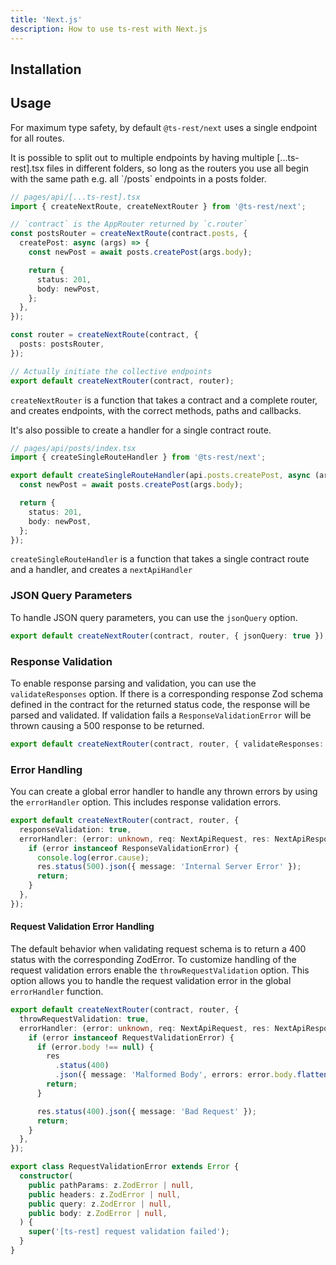```yaml
---
title: 'Next.js'
description: How to use ts-rest with Next.js
---
```


## Installation

<InstallTabs packageName="@ts-rest/next" />

## Usage

For maximum type safety, by default `@ts-rest/next` uses a single endpoint for all routes.

<Callout type="info" title="Multiple Endpoints">
  It is possible to split out to multiple endpoints by having multiple
  [...ts-rest].tsx files in different folders, so long as the routers you use
  all begin with the same path e.g. all `/posts` endpoints in a posts folder.
</Callout>

```typescript
// pages/api/[...ts-rest].tsx
import { createNextRoute, createNextRouter } from '@ts-rest/next';

// `contract` is the AppRouter returned by `c.router`
const postsRouter = createNextRoute(contract.posts, {
  createPost: async (args) => {
    const newPost = await posts.createPost(args.body);

    return {
      status: 201,
      body: newPost,
    };
  },
});

const router = createNextRoute(contract, {
  posts: postsRouter,
});

// Actually initiate the collective endpoints
export default createNextRouter(contract, router);
```

`createNextRouter` is a function that takes a contract and a complete router, and creates endpoints, with the correct methods, paths and callbacks.

It's also possible to create a handler for a single contract route.

```typescript
// pages/api/posts/index.tsx
import { createSingleRouteHandler } from '@ts-rest/next';

export default createSingleRouteHandler(api.posts.createPost, async (args) => {
  const newPost = await posts.createPost(args.body);

  return {
    status: 201,
    body: newPost,
  };
});
```

`createSingleRouteHandler` is a function that takes a single contract route and a handler, and creates a `nextApiHandler`

### JSON Query Parameters

To handle JSON query parameters, you can use the `jsonQuery` option.

```typescript
export default createNextRouter(contract, router, { jsonQuery: true });
```

### Response Validation

To enable response parsing and validation, you can use the `validateResponses` option.
If there is a corresponding response Zod schema defined in the contract for the returned status code, the response will be parsed and validated.
If validation fails a `ResponseValidationError` will be thrown causing a 500 response to be returned.

```typescript
export default createNextRouter(contract, router, { validateResponses: true });
```

### Error Handling

You can create a global error handler to handle any thrown errors by using the `errorHandler` option.
This includes response validation errors.

```typescript
export default createNextRouter(contract, router, {
  responseValidation: true,
  errorHandler: (error: unknown, req: NextApiRequest, res: NextApiResponse) => {
    if (error instanceof ResponseValidationError) {
      console.log(error.cause);
      res.status(500).json({ message: 'Internal Server Error' });
      return;
    }
  },
});
```

#### Request Validation Error Handling

The default behavior when validating request schema is to return a 400 status with the corresponding ZodError.
To customize handling of the request validation errors enable the `throwRequestValidation` option.
This option allows you to handle the request validation error in the global `errorHandler` function.

```typescript
export default createNextRouter(contract, router, {
  throwRequestValidation: true,
  errorHandler: (error: unknown, req: NextApiRequest, res: NextApiResponse) => {
    if (error instanceof RequestValidationError) {
      if (error.body !== null) {
        res
          .status(400)
          .json({ message: 'Malformed Body', errors: error.body.flatten() });
        return;
      }

      res.status(400).json({ message: 'Bad Request' });
      return;
    }
  },
});
```

```typescript
export class RequestValidationError extends Error {
  constructor(
    public pathParams: z.ZodError | null,
    public headers: z.ZodError | null,
    public query: z.ZodError | null,
    public body: z.ZodError | null,
  ) {
    super('[ts-rest] request validation failed');
  }
}
```

